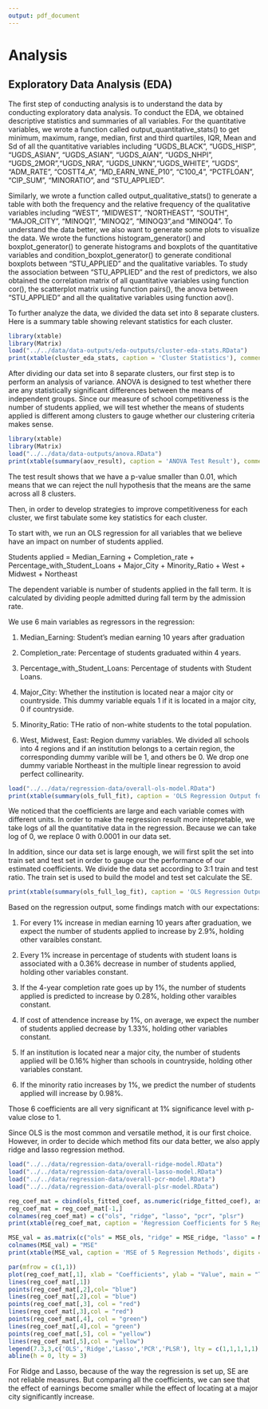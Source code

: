 ```yaml
---
output: pdf_document
---
```


# Analysis

## Exploratory Data Analysis (EDA)

The first step of conducting analysis is to understand the data by conducting exploratory data analysis. To conduct the EDA, we obtained descriptive statistics and summaries of all variables. For the quantitative variables, we wrote a function called output_quantitative_stats() to get minimum, maximum, range, median, first and third quartiles, IQR, Mean and Sd of all the quantitative variables including "UGDS_BLACK", "UGDS_HISP", "UGDS_ASIAN", "UGDS_ASIAN", "UGDS_AIAN", "UGDS_NHPI", "UGDS_2MOR","UGDS_NRA", "UGDS_UNKN","UGDS_WHITE", "UGDS", "ADM_RATE", "COSTT4_A", "MD_EARN_WNE_P10", "C100_4", "PCTFLOAN", "CIP_SUM", "MINORATIO", and "STU_APPLIED". 

Similarly, we wrote a function called output_qualitative_stats() to generate a table with both the frequency and the relative frequency of the qualitative variables including "WEST", "MIDWEST", "NORTHEAST", "SOUTH", "MAJOR_CITY", "MINOQ1", "MINOQ2", "MINOQ3",and "MINOQ4". To understand the data better, we also want to generate some plots to visualize the data. We wrote the functions histogram_generator() and boxplot_generator() to generate histograms and boxplots of the quantitative variables and condition_boxplot_generator() to generate conditional boxplots between "STU_APPLIED" and the qualitative variables. To study the association between "STU_APPLIED" and the rest of predictors, we also obtained the correlation matrix of all quantitative variables using function cor(), the scatterplot matrix using function pairs(), the anova between "STU_APPLIED" and all the qualitative variables using function aov().

To further analyze the data, we divided the data set into 8 separate clusters. Here is a summary table showing relevant statistics for each cluster. 

```r
library(xtable)
library(Matrix)
load("../../data/data-outputs/eda-outputs/cluster-eda-stats.RData")
print(xtable(cluster_eda_stats, caption = 'Cluster Statistics'), comment = FALSE)
```

After dividing our data set into 8 separate clusters, our first step is to perform an analysis of variance. ANOVA is designed to test whether there are any statistically significant differences between the means of independent groups. Since our measure of school competitiveness is the number of students applied, we will test whether the means of students applied is different among clusters to gauge whether our clustering criteria makes sense. 

```r
library(xtable)
library(Matrix)
load("../../data/data-outputs/anova.RData")
print(xtable(summary(aov_result), caption = 'ANOVA Test Result'), comment = FALSE)
```

The test result shows that we have a p-value smaller than 0.01, which means that we can reject the null hypothesis that the means are the same across all 8 clusters. 

Then, in order to develop strategies to improve competitiveness for each cluster, we first tabulate some key statistics for each cluster.




To start with, we run an OLS regression for all variables that we believe have an impact on number of students applied. 

Students applied = Median_Earning + Completion_rate + Percentage_with_Student_Loans + Major_City + Minority_Ratio + West + Midwest + Northeast

The dependent variable is number of students applied in the fall term. It is calculated by dividing people admitted during fall term by the admission rate.

We use 6 main variables as regressors in the regression:

1. Median_Earning: Student's median earning 10 years after graduation

2. Completion_rate: Percentage of students graduated within 4 years. 

3. Percentage_with_Student_Loans: Percentage of students with Student Loans.

4. Major_City: Whether the institution is located near a major city or countryside. This dummy variable equals 1 if it is located in a major city, 0 if countryside. 

5. Minority_Ratio: THe ratio of non-white students to the total population.

6. West, Midwest, East: Region dummy variables. We divided all schools into 4 regions and if an institution belongs to a certain region, the corresponding dummy varible will be 1, and others be 0. We drop one dummy variable Northeast in the multiple linear regression to avoid perfect collinearity. 


```r
load("../../data/regression-data/overall-ols-model.RData")
print(xtable(summary(ols_full_fit), caption = 'OLS Regression Output for the Full Data Set'), comment = FALSE)
```

We noticed that the coefficients are large and each variable comes with different units. In order to make the regression result more intepretable, we take logs of all the quantitative data in the regression. Because we can take log of 0, we replace 0 with 0.0001 in our data set. 

In addition, since our data set is large enough, we will first split the set into train set and test set in order to gauge our the performance of our estimated coefficients. We divide the data set according to 3:1 train and test ratio. The train set is used to build the model and test set calculate the SE. 

```r
print(xtable(summary(ols_full_log_fit), caption = 'OLS Regression Output After Taking Log'), comment = FALSE)
```

Based on the regression output, some findings match with our expectations:

1. For every 1% increase in median earning 10 years after graduation, we expect the number of students applied to  increase by 2.9%, holding other varaibles constant. 

2. Every 1% increase in percentage of students with student loans is associated with a 0.36% decrease in number of students applied, holding other variables constant. 

3. If the 4-year completion rate goes up by 1%, the number of students applied is predicted to increase by 0.28%, holding other varaibles constant. 

4. If cost of attendence increase by 1%, on average, we expect the number of students applied decrease by 1.33%, holding other variables constant.

5. If an institution is located near a major city, the number of students applied will be 0.16% higher than schools in countryside, holding other variables constant.

6. If the minority ratio increases by 1%, we predict the number of students applied will increase by 0.98%. 

Those 6 coefficients are all very significant at 1% significance level with p-value close to 1. 

Since OLS is the most common and versatile method, it is our first choice. However, in order to decide which method fits our data better, we also apply ridge and lasso regression method. 

```r
load("../../data/regression-data/overall-ridge-model.RData")
load("../../data/regression-data/overall-lasso-model.RData")
load("../../data/regression-data/overall-pcr-model.RData")
load("../../data/regression-data/overall-plsr-model.RData")

reg_coef_mat = cbind(ols_fitted_coef, as.numeric(ridge_fitted_coef), as.numeric(lasso_fitted_coef), c(NA,pcr_fitted_coef), c(NA,plsr_fitted_coef))
reg_coef_mat = reg_coef_mat[-1,]
colnames(reg_coef_mat) = c("ols", "ridge", "lasso", "pcr", "plsr")
print(xtable(reg_coef_mat, caption = 'Regression Coefficients for 5 Regression Methods', digits = c(0,5,5,5,5,5)), comment = FALSE)

MSE_val = as.matrix(c("ols" = MSE_ols, "ridge" = MSE_ridge, "lasso" = MSE_lasso, "pcr" = MSE_pcr, "plsr" = MSE_plsr))
colnames(MSE_val) = "MSE"
print(xtable(MSE_val, caption = 'MSE of 5 Regression Methods', digits = 5), comment = FALSE)

par(mfrow = c(1,1))
plot(reg_coef_mat[,1], xlab = "Coefficients", ylab = "Value", main = "Trend Lines of Coefficients for Different Regression Models")
lines(reg_coef_mat[,1])
points(reg_coef_mat[,2],col= "blue")
lines(reg_coef_mat[,2],col = "blue")
points(reg_coef_mat[,3], col = "red")
lines(reg_coef_mat[,3],col = "red")
points(reg_coef_mat[,4], col = "green")
lines(reg_coef_mat[,4],col = "green")
points(reg_coef_mat[,5], col = "yellow")
lines(reg_coef_mat[,5],col = "yellow")
legend(7.3,3,c('OLS','Ridge','Lasso','PCR','PLSR'), lty = c(1,1,1,1,1), lwd = c(2.5,2.5,2.5,2.5,2.5), col = c("black","blue","red","green","yellow"),merge = T)
abline(h = 0, lty = 3)
```

For Ridge and Lasso, because of the way the regression is set up, SE are not reliable measures. But comparing all the coefficients, we can see that the effect of earnings become smaller while the effect of locating at a major city significantly increase. 

